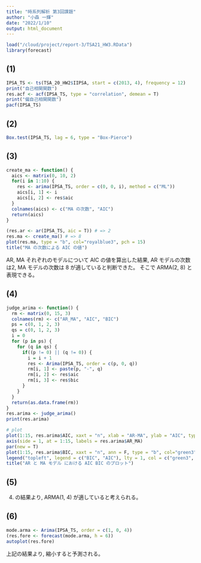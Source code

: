 ```yaml
---
title: "時系列解析 第3回課題"
author: "小森 一輝"
date: "2022/1/10"
output: html_document
---
```


```r
load("/cloud/project/report-3/TSA21_HW3.RData")
library(forecast)
```

## (1)
```r
IPSA_TS <- ts(TSA_20_HW2$IIPSA, start = c(2013, 4), frequency = 12)
print("自己相関関数")
res.acf <- acf(IPSA_TS, type = "correlation", demean = T)
print("偏自己相関関数")
pacf(IPSA_TS)
```

## (2)
```r
Box.test(IPSA_TS, lag = 6, type = "Box-Pierce")
```

## (3)
```r
create_ma <- function() {
  aics <- matrix(0, 10, 2)
  for(i in 1:10) {
    res <- arima(IPSA_TS, order = c(0, 0, i), method = c("ML"))
    aics[i, 1] <- i
    aics[i, 2] <- res$aic
  }
  colnames(aics) <- c("MA の次数", "AIC")
  return(aics)
}
```


```r
(res.ar <- ar(IPSA_TS, aic = T)) # => 2
res.ma <- create_ma() # => 8
plot(res.ma, type = "b", col="royalblue3", pch = 15)
title("MA の次数による AIC の値")
```

AR, MA それぞれのモデルについて AIC の値を算出した結果, AR モデルの次数は2, MA モデルの次数は 8 が適していると判断できた。
そこで ARMA(2, 8) と表現できる。


## (4)
```r
judge_arima <- function() {
  rm <- matrix(0, 15, 3)
  colnames(rm) <- c("AR_MA", "AIC", "BIC")
  ps = c(0, 1, 2, 3)
  qs = c(0, 1, 2, 3)
  i = 0
  for (p in ps) {
    for (q in qs) {
      if((p != 0) || (q != 0)) {
        i = i + 1
        res <- Arima(IPSA_TS, order = c(p, 0, q))
        rm[i, 1] <- paste(p, "-", q)
        rm[i, 2] <- res$aic
        rm[i, 3] <- res$bic
      }
    }
  }
  return(as.data.frame(rm))
}
res.arima <- judge_arima()
print(res.arima)

# plot
plot(1:15, res.arima$AIC, xaxt = "n", xlab = "AR-MA", ylab = "AIC", type = "b", col="royalblue3", pch = 15, ylim = c(250, 310), las=1)
axis(side = 1, at = 1:15, labels = res.arima$AR_MA)
par(new = T)
plot(1:15, res.arima$BIC, xaxt = "n", ann = F, type = "b", col="green3", pch = 15, ylim = c(250, 310), las=1)
legend("topleft", legend = c("BIC", "AIC"), lty = 1, col = c("green3", "royalblue3"))
title("AR と MA モデル における AIC BIC のプロット")
```

## (5)
(4) の結果より, ARMA(1, 4) が適していると考えられる。

## (6)
```r
mode.arma <- Arima(IPSA_TS, order = c(1, 0, 4))
(res.fore <- forecast(mode.arma, h = 6))
autoplot(res.fore)
```

上記の結果より, 縮小すると予測される。

